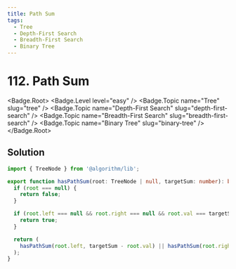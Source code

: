 ```yaml
---
title: Path Sum
tags:
  - Tree
  - Depth-First Search
  - Breadth-First Search
  - Binary Tree
---
```


# 112. Path Sum

<Badge.Root>
  <Badge.Level level="easy" />
  <Badge.Topic name="Tree" slug="tree" />
  <Badge.Topic name="Depth-First Search" slug="depth-first-search" />
  <Badge.Topic name="Breadth-First Search" slug="breadth-first-search" />
  <Badge.Topic name="Binary Tree" slug="binary-tree" />
</Badge.Root>

## Solution

```typescript filename="solution.ts" copy
import { TreeNode } from '@algorithm/lib';

export function hasPathSum(root: TreeNode | null, targetSum: number): boolean {
  if (root === null) {
    return false;
  }

  if (root.left === null && root.right === null && root.val === targetSum) {
    return true;
  }

  return (
    hasPathSum(root.left, targetSum - root.val) || hasPathSum(root.right, targetSum - root.val)
  );
}
```

<ProblemLink
  codingSite="leetcode"
  href="https://leetcode.com/problems/path-sum/"
  title="Path Sum"
/>

